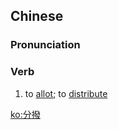 {{also|分拨}}
==Chinese==
{{zh-forms|s=分拨}}

===Pronunciation===
{{zh-pron
|m=fēnbō
|c=fan1 but6
|mn=hun-poah
|cat=v
}}

===Verb===
{{zh-verb}}

# {{lb|zh|literary}} to [[allot]]; to [[distribute]]

[[ko:分撥]]
